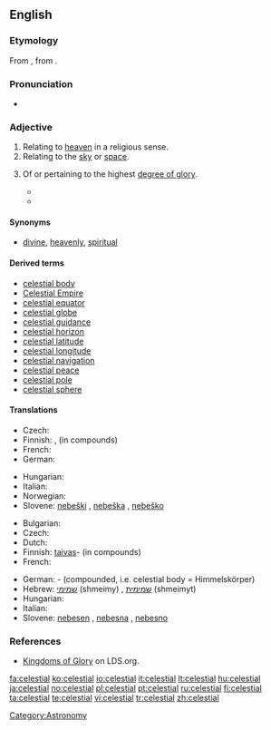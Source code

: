 {{wikipedia|dab=celestial}}
==English==

===Etymology===
From {{etyl|la}} {{term|caelestis|lang=la}}, from {{term|caelum||sky, heaven|lang=la}}.

===Pronunciation===
* {{audio|En-us-celestial.ogg|Audio (US)}}

===Adjective===
{{en-adj|-}}

# Relating to [[heaven]] in a religious sense.
# Relating to the [[sky]] or [[space]].
# {{Mormonism}} Of or pertaining to the highest [[degree of glory]].
#*{{quote-journal |year=1974 |date=February |title=A Sure Trumpet Sound: Quotations from President Lee |journal=Ensign |url=http://www.lds.org/ldsorg/v/index.jsp?vgnextoid=2354fccf2b7db010VgnVCM1000004d82620aRCRD&locale=0&sourceId=32c93219c786b010VgnVCM1000004d82620a____&hideNav=1 |page=77
|passage=We are now living and obeying '''celestial''' laws that will make us candidates for '''celestial''' glory.}}
#*{{quote-journal |year=1997 |date=November |author=Richard J. Maynes |title=A Celestial Connection to Your Teenage Years |journal=Ensign |url=http://www.lds.org/ldsorg/v/index.jsp?vgnextoid=2354fccf2b7db010VgnVCM1000004d82620aRCRD&locale=0&sourceId=38c057b60090c010VgnVCM1000004d82620a____&hideNav=1 |page=30
|passage=How will you make it through your teenage years spiritually prepared for your '''celestial''' future? How will you connect your '''celestial''' goals with your everyday life?}}

====Synonyms====
*{{sense|Relating to heaven in a religious sense}} [[divine]], [[heavenly]], [[spiritual]]

====Derived terms====
* [[celestial body]]
* [[Celestial Empire]]
* [[celestial equator]]
* [[celestial globe]]
* [[celestial guidance]]
* [[celestial horizon]]
* [[celestial latitude]]
* [[celestial longitude]]
* [[celestial navigation]]
* [[celestial peace]]
* [[celestial pole]]
* [[celestial sphere]]

====Translations====
{{trans-top|relating to heaven (religious)}}
* Czech: {{t-|cs|nebeský|m}}
* Finnish: {{t|fi|taivaallinen}}, {{t|fi|taivas-}} (in compounds)
* French: {{t+|fr|céleste}}
* German: {{t-|de|himmlisch}}
{{trans-mid}}
* Hungarian: {{t+|hu|mennyei}}
* Italian: {{t+|it|celeste}}
* Norwegian: {{t|no|himmelsk}}
* Slovene: [[nebeški]] {{m}}, [[nebeška]] {{f}}, [[nebeško]] {{n}}
{{trans-bottom}}

{{trans-top|relating to sky}}
* Bulgarian: {{t+|bg|небесен|sc=Cyrl}}
* Czech: {{t-|cs|nebeský|m}}
* Dutch: {{t-|nl|hemels}}
* Finnish: [[taivas]]- (in compounds)
* French: {{t+|fr|céleste}}
{{trans-mid}}
* German: {{t+|de|Himmels}}- (compounded, i.e. celestial body = Himmelskörper)
* Hebrew: [[שמימי]] (shmeimy) {{m}}, [[שמימית]] (shmeimyt) {{f}}
* Hungarian: {{t+|hu|égi}}
* Italian: {{t+|it|celeste}}
* Slovene: [[nebesen]] {{m}}, [[nebesna]] {{f}}, [[nebesno]] {{n}}
{{trans-bottom}}

{{trans-top|of or pertaining to the highest degree of glory.}}
{{trans-mid}}
{{trans-bottom}}

===References===
*[http://www.lds.org/ldsorg/v/index.jsp?vgnextoid=bbd508f54922d010VgnVCM1000004d82620aRCRD&locale=0&sourceId=d1ef9daac5d98010VgnVCM1000004d82620a____ Kingdoms of Glory] on LDS.org.

[[Category:Astronomy]]

[[fa:celestial]]
[[ko:celestial]]
[[io:celestial]]
[[it:celestial]]
[[lt:celestial]]
[[hu:celestial]]
[[ja:celestial]]
[[no:celestial]]
[[pl:celestial]]
[[pt:celestial]]
[[ru:celestial]]
[[fi:celestial]]
[[ta:celestial]]
[[te:celestial]]
[[vi:celestial]]
[[tr:celestial]]
[[zh:celestial]]